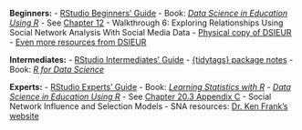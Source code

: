 **Beginners:**
- [RStudio Beginners' Guide](https://education.rstudio.com/learn/beginner/)
- Book: [*Data Science in Education Using R*](https://datascienceineducation.com)
  - See [Chapter 12](https://datascienceineducation.com/c12.html) - Walkthrough 6: Exploring Relationships Using Social Network Analysis With Social Media Data
  - [Physical copy of DSIEUR](https://www.routledge.com/Data-Science-in-Education-Using-R/Estrellado-Freer-Mostipak-Rosenberg-Velasquez/p/book/9780367422257)
  - [Even more resources from DSIEUR](https://datascienceineducation.com/c18.html)

**Intermediates:**
- [RStudio Intermediates' Guide](https://education.rstudio.com/learn/intermediate/)
- [{tidytags} package notes](https://docs.ropensci.org/tidytags/index.html)
- Book: [*R for Data Science*](http://r4ds.had.co.nz/)

**Experts:**
- [RStudio Experts' Guide](https://education.rstudio.com/learn/expert/)
- Book: [*Learning Statistics with R*](https://learningstatisticswithr.com/)
- [*Data Science in Education Using R*](https://datascienceineducation.com)
  - See [Chapter 20.3 Appendix C](https://datascienceineducation.com/c20.html#c20c) - Social Network Influence and Selection Models
- SNA resources: [Dr. Ken Frank's website](https://sites.google.com/msu.edu/kenfrank/social-network-resources)
